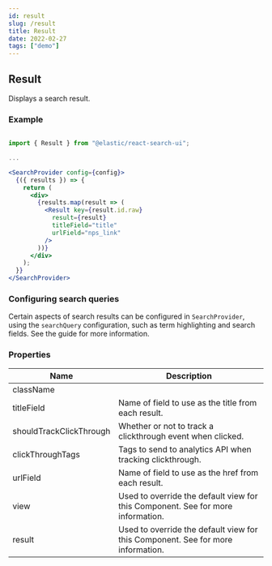 ```yaml
---
id: result
slug: /result
title: Result
date: 2022-02-27
tags: ["demo"]
---
```


## Result

Displays a search result.

### Example

```jsx

import { Result } from "@elastic/react-search-ui";

...

<SearchProvider config={config}>
  {({ results }) => {
    return (
      <div>
        {results.map(result => (
          <Result key={result.id.raw}
            result={result}
            titleField="title"
            urlField="nps_link"
          />
        ))}
      </div>
    );
  }}
</SearchProvider>
```

### Configuring search queries

Certain aspects of search results can be configured in `SearchProvider`, using the `searchQuery` configuration, such as
term highlighting and search fields. See the <DocLink id="advanced" section="advanced-configuration" text="Advanced Configuration" /> guide
for more information.

### Properties

| Name                    | Description                                                                                                                                                                                 |
| ----------------------- | ------------------------------------------------------------------------------------------------------------------------------------------------------------------------------------------- |
| className               |                                                                                                                                                                                             |
| titleField              | Name of field to use as the title from each result.                                                                                                                                         |
| shouldTrackClickThrough | Whether or not to track a clickthrough event when clicked.                                                                                                                                  |
| clickThroughTags        | Tags to send to analytics API when tracking clickthrough.                                                                                                                                   |
| urlField                | Name of field to use as the href from each result.                                                                                                                                          |
| view                    | Used to override the default view for this Component. See <DocLink id="advanced" section="component-views-and-html" text="Customization: Component views and HTML" /> for more information. |
| result                  | Used to override the default view for this Component. See <DocLink id="advanced" section="component-views-and-html" text="Customization: Component views and HTML" /> for more information. |
